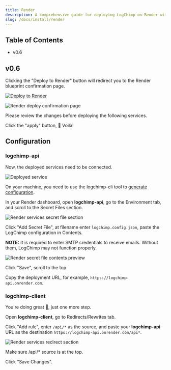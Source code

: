 ```yaml
---
title: Render
description: A comprehensive guide for deploying LogChimp on Render with just a click.
slug: /docs/install/render
---
```


## Table of Contents

- v0.6

## v0.6

Clicking the "Deploy to Render" button will redirect you to the Render blueprint confirmation page.

[![Deploy to Render](https://render.com/images/deploy-to-render-button.svg)](https://render.com/deploy?repo=https://github.com/logchimp/deploy-buttons)

![Render deploy confirmation page](/images/docs/install/render/deploy-confirmation.png)

<Alert type="tip">
  Please review the changes before deploying the following services.
</Alert>

Click the "apply" button, 🎉 Voilà!

## Configuration

### logchimp-api

Now, the deployed services need to be connected.

![Deployed service](/images/docs/install/render/services-deploy-preview.png)

On your machine, you need to use the logchimp-cli tool to [generate configuration](/docs/cli/config/generate).

In your Render dashboard, open **logchimp-api**, go to the Environment tab, and scroll to the Secret Files section.

![Render services secret file section](/images/docs/install/render/secret-file-section.png)

Click "Add Secret File", at filename enter `logchimp.config.json`, paste the LogChimp configuration in Contents.

**NOTE:** It is required to enter SMTP credentials to receive emails. Without them, LogChimp may not function properly.

![Render secret file contents preview](/images/docs/install/render/secret-file-content-preview.png)

Click "Save", scroll to the top.

Copy the deployment URL, for example, `https://logchimp-api.onrender.com`.

### logchimp-client

You're doing great 💪, just one more step.

Open **logchimp-client**, go to Redirects/Rewrites tab.

Click "Add rule", enter `/api/*` as the source, and paste your **logchimp-api** URL as the destination `https://logchimp-api.onrender.com/api*`.

![Render services redirect section](/images/docs/install/render/services-redirect-section.png)

<Alert type="warning">
  Make sure /api/* source is at the top.
</Alert>

Click "Save Changes".
